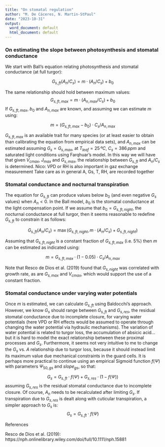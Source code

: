 ```yaml
---
title: "On stomatal regulation"
author: "M. De Cáceres, N. Martin-StPaul"
date: "2023-10-31"
output:
  word_document: default
  html_document: default
---
```


### On estimating the slope between photosynthesis and stomatal conductance

We start with Ball's equation relating photosynthesis and stomatal conductance (at full turgor):

$$
G_{s, ft}(A_n/C_s) = m \cdot (A_n/C_s) + b_0
$$

The same relationship should hold between maximum values:
$$
G_{s,ft, max} = m \cdot (A_{n,max}/C_s) + b_0
$$
If $G_{s,ft, max}$, $b_0$ and $A_{n, max}$ are known, and assuming we can estimate $m$ using:

$$
m = (G_{s,ft, max} - b_0)\cdot C_s/A_{n,max}
$$

$G_{s,ft, max}$ is an available trait for many species (or at least easier to obtain than calibrating the equation from empirical data sets), and $A_{n,max}$ can be estimated assuming $G_{s} = G_{s, max}$, at $T_{leaf} = 25\,ºC$, $C_{s} = 386\,ppm$ and saturated light conditions using Farqhuar's model. In this way we will have that given $V_{cmax}$, $J_{max}$ and $G_{s,max}$, the relationship between $G_{s, ft}$ and $A_{n}/C_s$ is determined. Nico: VPD or RH is also important in gaz exchange measurement
Take care as in general A, Gs, T, RH, are recorded together

### Stomatal conductance and nocturnal transpiration

The equation for $G_{s, ft}$ can produce values below $b_{0}$ (and even negative $G_{s}$ values) when $A_{n} < 0$. In the Ball model, $b_{0}$ is the stomatal conductance at the light compensation point. If we assume that $b_0 = G_{s,ft,night}$, the nocturnal conductance at full turgor, then it seems reasonable to redefine $G_{s,ft}$ to constrain it as follows:

$$
G_{s, ft}(A_n/C_s) = \max(G_{s,ft,night}, m \cdot (A_n/C_s) + G_{s,ft,night})
$$

Assuming that $G_{s,ft, night}$ is a constant fraction of $G_{s,ft, max}$ (i.e. $5\%$) then $m$ can be estimated as indicated using:

$$
m = G_{s,ft, max} \cdot (1 - 0.05)\cdot C_s/A_{n,max}
$$

Note that Resco de Dios et al. (2019) found that $G_{s, night}$ was correlated with growth rate, as are $G_{s, max}$ and $V_{cmax}$, which would support the use of a constant fraction.

### Stomatal conductance under varying water potentials

Once $m$ is estimated, we can calculate $G_{s,ft}$ using Baldocchi's approach. However, we know $G_s$ should range between $G_{s,ft}$ and $G_{s, res}$, the residual stomatal conductance due to incomplete closure, for varying water potentials (here VPD or RH effects would be assumed to operate through changing the water potential via hydraulic mechanisms). The variation of water potential is related to turgor loss, the accumulation of absicic acid... but it is hard to model the exact relationship between these proximal processes and $G_s$. Furthermore, it seems not very intuitive to me to change the $G_s$ vs. $A$ relationship due to turgor loss, because it should instead limit its maximum value due mechanical constraints in the guard cells. It is perhaps more practical to continue using an empirical Sigmoid function $f(\Psi)$ with parameters $\Psi_{50,gs}$ and $slope_{gs}$, so that:

$$
G_{s} = G_{s, ft} \cdot f(\Psi) + G_{s, res} \cdot (1 - f(\Psi))
$$
assuming $G_{s, res}$ is the residual stomatal conductance due to incomplete closure. Of course, $A_n$ needs to be recalculated after limiting $G_s$. If transpiration due to $G_{s,res}$ is dealt along with cuticular transpiration, a simpler approach to $G_s$ is:
$$
G_{s} = G_{s, ft} \cdot f(\Psi)
$$



References

Resco de Dios et al. (2019): https://nph.onlinelibrary.wiley.com/doi/full/10.1111/nph.15881